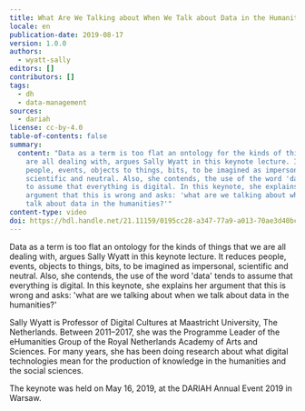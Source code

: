 ```yaml
---
title: What Are We Talking about When We Talk about Data in the Humanities?
locale: en
publication-date: 2019-08-17
version: 1.0.0
authors:
  - wyatt-sally
editors: []
contributors: []
tags:
  - dh
  - data-management
sources:
  - dariah
license: cc-by-4.0
table-of-contents: false
summary:
  content: "Data as a term is too flat an ontology for the kinds of things that we
    are all dealing with, argues Sally Wyatt in this keynote lecture. It reduces
    people, events, objects to things, bits, to be imagined as impersonal,
    scientific and neutral. Also, she contends, the use of the word 'data' tends
    to assume that everything is digital. In this keynote, she explains her
    argument that this is wrong and asks: 'what are we talking about when we
    talk about data in the humanities?'"
content-type: video
doi: https://hdl.handle.net/21.11159/0195cc28-a347-77a9-a013-70ae3d40bc1e
---
```

Data as a term is too flat an ontology for the kinds of things that we are all dealing with, argues Sally Wyatt in this keynote lecture. It reduces people, events, objects to things, bits, to be imagined as impersonal, scientific and neutral. Also, she contends, the use of the word 'data' tends to assume that everything is digital. In this keynote, she explains her argument that this is wrong and asks: 'what are we talking about when we talk about data in the humanities?'

Sally Wyatt is Professor of Digital Cultures at Maastricht University, The Netherlands. Between 2011–2017, she was the Programme Leader of the eHumanities Group of the Royal Netherlands Academy of Arts and Sciences. For many years, she has been doing research about what digital technologies mean for the production of knowledge in the humanities and the social sciences.

The keynote was held on May 16, 2019, at the DARIAH Annual Event 2019 in Warsaw.

<VideoCard provider="youtube" id="fmziX4lHBoc" title="What Are We Talking about When We Talk about Data in the Humanities?" image="/assets/content/assets/en/resources/hosted/what-are-we-talking-about-when-we-talk-about-data-in-the-humanities/sally-wyatt.png" />
